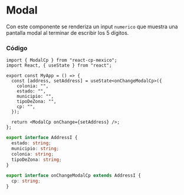 
<Meta title="CP/Modal" />

# Modal

Con este componente se renderiza un input `numerico` que muestra una pantalla modal al terminar de escribir los 5 dígitos.

<ModalDemo />

### Código

```tsx
import { ModalCp } from "react-cp-mexico";
import React, { useState } from "react";

export const MyApp = () => {
  const [address, setAddress] = useState<onChangeModalCp>({
    colonia: "",
    estado: "",
    municipio: "",
    tipoDeZona: "",
    cp: "",
  });

  return <ModalCp onChange={setAddress} />;
};
```

```ts
export interface AddressI {
  estado: string;
  municipio: string;
  colonia: string;
  tipoDeZona: string;
}

export interface onChangeModalCp extends AddressI {
  cp: string;
}
```
